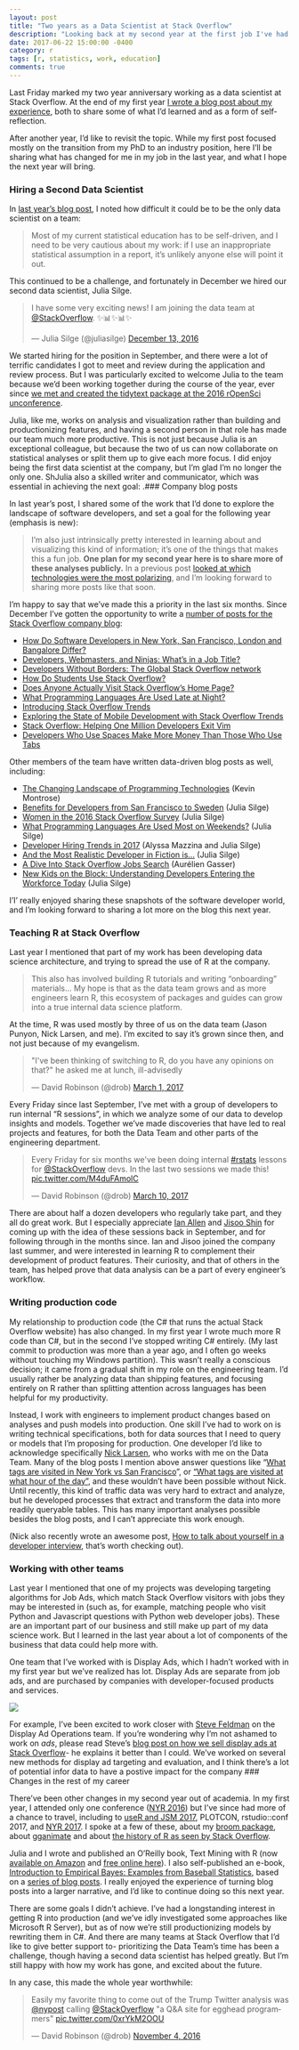 ```yaml
---
layout: post
title: "Two years as a Data Scientist at Stack Overflow"
description: "Looking back at my second year at the first job I've had outside academia."
date: 2017-06-22 15:00:00 -0400
category: r
tags: [r, statistics, work, education]
comments: true
---
```


Last Friday marked my two year anniversary working as a data scientist at Stack Overflow. At the end of my first year [I wrote a blog post about my experience](http://varianceexplained.org/r/year_data_scientist/), both to share some of what I'd learned and as a form of self-reflection. 

After another year, I'd like to revisit the topic. While my first post focused mostly on the transition from my PhD to an industry position, here I'll be sharing what has changed for me in my job in the last year, and what I hope the next year will bring.

### Hiring a Second Data Scientist

In [last year's blog post](http://varianceexplained.org/r/year_data_scientist/), I noted how difficult it could be to be the only data scientist on a team:

> Most of my current statistical education has to be self-driven, and I need to be very cautious about my work: if I use an inappropriate statistical assumption in a report, it’s unlikely anyone else will point it out.

This continued to be a challenge, and fortunately in December we hired our second data scientist, Julia Silge.

<blockquote class="twitter-tweet" data-lang="en"><p lang="en" dir="ltr">I have some very exciting news! I am joining the data team at <a href="https://twitter.com/StackOverflow">@StackOverflow</a>. ✨📊✨📊✨</p>&mdash; Julia Silge (@juliasilge) <a href="https://twitter.com/juliasilge/status/808671275597971456">December 13, 2016</a></blockquote>
<script async src="//https:platform.twitter.com/widgets.js" charset="utf-8"></script>

We started hiring for the position in September, and there were a lot of terrific candidates I got to meet and review during the application and review process. But I was particularly excited to welcome Julia to the team because we'd been working together during the course of the year, ever since [we met and created the tidytext package at the 2016 rOpenSci unconference](https://juliasilge.com/blog/i-went-to-ropensci/).

Julia, like me, works on analysis and visualization rather than building and productionizing features, and having a second person in that role has made our team much more productive. This is not just because Julia is an exceptional colleague, but because the two of us can now collaborate on statistical analyses or split them up to give each more focus. I did enjoy being the first data scientist at the company, but I'm glad I'm no longer the only one. ShJulia also a skilled writer and communicator, which was essential in achieving the next goal:
.### Company blog posts

In last year's post, I shared some of the work that I'd done to explore the landscape of software developers, and set a goal for the following year (emphasis is new):

> I’m also just intrinsically pretty interested in learning about and visualizing this kind of information; it’s one of the things that makes this a fun job. **One plan for my second year here is to share more of these analyses publicly.** In a previous post [looked at which technologies were the most polarizing](http://varianceexplained.org/r/polarizing-technologies/), and I’m looking forward to sharing more posts like that soon.

I'm happy to say that we've made this a priority in the last six months. Since December I've gotten the opportunity to write a [number of posts for the Stack Overflow company blog](https://stackoverflow.blog/authors/drobinson/):

* [How Do Software Developers in New York, San Francisco, London and Bangalore Differ?](https://stackoverflow.blog/2016/11/30/how-do-developers-in-new-york-san-francisco-london-and-bangalore-differ/)
* [Developers, Webmasters, and Ninjas: What’s in a Job Title?](https://stackoverflow.blog/2016/12/20/developers-webmasters-and-ninjas-whats-in-a-job-title/)
* [Developers Without Borders: The Global Stack Overflow network](https://stackoverflow.blog/2017/01/30/developers-without-borders-the-global-stack-overflow-network/)
* [How Do Students Use Stack Overflow?](https://stackoverflow.blog/2017/02/15/how-do-students-use-stack-overflow/)
* [Does Anyone Actually Visit Stack Overflow’s Home Page?](https://stackoverflow.blog/2017/03/09/anyone-actually-visit-stack-overflows-home-page/)
* [What Programming Languages Are Used Late at Night?](https://stackoverflow.blog/2017/04/19/programming-languages-used-late-night/)
* [Introducing Stack Overflow Trends](https://stackoverflow.blog/2017/05/09/introducing-stack-overflow-trends/)
* [Exploring the State of Mobile Development with Stack Overflow Trends](https://stackoverflow.blog/2017/05/16/exploring-state-mobile-development-stack-overflow-trends/)
* [Stack Overflow: Helping One Million Developers Exit Vim](https://stackoverflow.blog/2017/05/23/stack-overflow-helping-one-million-developers-exit-vim/)
* [Developers Who Use Spaces Make More Money Than Those Who Use Tabs](https://stackoverflow.blog/2017/06/15/developers-use-spaces-make-money-use-tabs/)

Other members of the team have written data-driven blog posts as well, including:

* [The Changing Landscape of Programming Technologies](https://www.stackoverflowbusiness.com/blog/the-changing-landscape-of-programming-technologies) (Kevin Montrose)
* [Benefits for Developers from San Francisco to Sweden](https://stackoverflow.blog/2017/01/16/benefits-for-developers-from-san-francisco-to-sweden/) (Julia Silge)
* [Women in the 2016 Stack Overflow Survey](https://stackoverflow.blog/2017/01/19/women-in-the-2016-stack-over-survey/) (Julia Silge)
* [What Programming Languages Are Used Most on Weekends?](https://stackoverflow.blog/2017/02/07/what-programming-languages-weekends/) (Julia Silge)
* [Developer Hiring Trends in 2017](https://stackoverflow.blog/2017/03/09/developer-hiring-trends-2017/) (Alyssa Mazzina and Julia Silge)
* [And the Most Realistic Developer in Fiction is...](https://stackoverflow.blog/2017/03/28/realistic-developer-fiction/) (Julia Silge)
* [A Dive Into Stack Overflow Jobs Search](https://medium.com/@aurelien.gasser/a-dive-into-stack-overflow-jobs-search-62bc6e628f83) (Aurélien Gasser)
* [New Kids on the Block: Understanding Developers Entering the Workforce Today](https://stackoverflow.blog/2017/06/12/new-kids-block-understanding-developers-entering-workforce-today/) (Julia Silge)

I'I' really enjoyed sharing these snapshots of the software developer world, and I'm looking forward to sharing a lot more on the blog this next year.

### Teaching R at Stack Overflow

Last year I mentioned that part of my work has been developing data science architecture, and trying to spread the use of R at the company.

> This also has involved building R tutorials and writing “onboarding” materials... My hope is that as the data team grows and as more engineers learn R, this ecosystem of packages and guides can grow into a true internal data science platform.

At the time, R was used mostly by three of us on the data team (Jason Punyon, Nick Larsen, and me). I'm excited to say it's grown since then, and not just because of my evangelism.

<blockquote class="twitter-tweet" data-lang="en"><p lang="en" dir="ltr">&quot;I&#39;ve been thinking of switching to R, do you have any opinions on that?&quot; he asked me at lunch, ill-advisedly</p>&mdash; David Robinson (@drob) <a href="https://twitter.com/drob/status/836999545838059520">March 1, 2017</a></blockquote>
<script async src="//platform.twitter.com/widgets.js" charset="utf-8"></script>

Every Friday since last September, I've met with a group of developers to run internal "R sessions", in which we analyze some of our data to develop insights and models. Together we've made discoveries that have led to real projects and features, for both the Data Team and other parts of the engineering department.

<blockquote class="twitter-tweet" data-lang="en"><p lang="en" dir="ltr">Every Friday for six months we&#39;ve been doing internal <a href="https://twitter.com/hashtag/rstats?src=hash">#rstats</a> lessons for <a href="https://twitter.com/StackOverflow">@StackOverflow</a> devs. In the last two sessions we made this! <a href="https://t.co/M4duFAmolC">pic.twitter.com/M4duFAmolC</a></p>&mdash; David Robinson (@drob) <a href="https://twitter.com/drob/status/840336041227759621">March 10, 2017</a></blockquote>
<script async src="//platform.twitter.com/widgets.js" charset="utf-8"></script>

There are about half a dozen developers who regularly take part, and they all do great work. But I especially appreciate [Ian Allen](https://www.linkedin.com/in/ianallen2) and [Jisoo Shin](https://www.linkedin.com/in/jshin91) for coming up with the idea of these sessions back in September, and for following through in the months since. Ian and Jisoo joined the company last summer, and were interested in learning R to complement their development of product features. Their curiosity, and that of others in the team, has helped prove that data analysis can be a part of every engineer's workflow.

### Writing production code

My relationship to production code (the C# that runs the actual Stack Overflow website) has also changed. In my first year I wrote much more R code than C#, but in the second I've stopped writing C# entirely. (My last commit to production was more than a year ago, and I often go weeks without touching my Windows partition). This wasn't really a conscious decision; it came from a gradual shift in my role on the engineering team. I'd usually rather be analyzing data than shipping features, and focusing entirely on R rather than splitting attention across languages has been helpful for my productivity.

Instead, I work with engineers to implement product changes based on analyses and push models into production. One skill I've had to work on is writing technical specifications, both for data sources that I need to query or models that I'm proposing for production. One developer I'd like to acknowledge specifically [Nick Larsen](https://twitter.com/fody), who works with me on the Data Team. Many of the blog posts I mention above answer questions like "[What tags are visited in New York vs San Francisco](https://stackoverflow.blog/2016/11/30/how-do-developers-in-new-york-san-francisco-london-and-bangalore-differ/)", or ["What tags are visited at what hour of the day"](https://stackoverflow.blog/2017/04/19/programming-languages-used-late-night/), and these wouldn't have been possible without Nick. Until recently, this kind of traffic data was very hard to extract and analyze, but he developed processes that extract and transform the data into more readily queryable tables. This has many important analyses possible besides the blog posts, and I can't appreciate this work enough.

(Nick also recently wrote an awesome post, [How to talk about yourself in a developer interview](https://stackoverflow.blog/2017/04/27/how-to-talk-about-yourself-in-an-interview/?utm_content=buffer74fe2&utm_medium=social&utm_source=twitter.com&utm_campaign=buffer), that's worth checking out).

### Working with other teams

Last year I mentioned that one of my projects was developing targeting algorithms for Job Ads, which match Stack Overflow visitors with jobs they may be interested in (such as, for example, matching people who visit Python and Javascript questions with Python web developer jobs). These are an important part of our business and still make up part of my data science work. But I learned in the last year about a lot of components of the business that data could help more with.

One team that I've worked with is Display Ads, which I hadn't worked with in my first year but we've realized has lot. Display Ads are separate from job ads, and are purchased by companies with developer-focused products and services.

![](https://www.dropbox.com/s/tifcvrbe5jqroc0/adtypes.png?dl=1)

For example, I've been excited to work closer with [Steve Feldman](https://twitter.com/stevvve) on the Display Ad Operations team. If you're wondering why I'm not ashamed to work on *ads*, please read Steve's [blog post on how we sell display ads at Stack Overflow](https://stackoverflow.blog/2016/10/26/why-stack-overflow-doesnt-care-about-ad-blockers/)- he explains it better than I could. We've worked on several new methods for display ad targeting and evaluation, and I think there's a lot of potential infor data to have a postive impact for the company
### Changes in the rest of my career

There've been other changes in my second year out of academia. In my first year, I attended only one conference ([NYR 2016](http://www.rstats.nyc/2016)) but I've since had more of a chance to travel, including to [useR and JSM 2017](http://varianceexplained.org/r/user-jsm-conferences/), PLOTCON, rstudio::conf 2017, and [NYR 2017](http://varianceexplained.org/r/nyr-conference/). I spoke at a few of these, about my [broom package](https://www.youtube.com/watch?v=eM3Ha0kTAz4), about [gganimate](https://www.youtube.com/watch?v=9Y7Y1s4-VdA) and about [the history of R as seen by Stack Overflow](https://www.youtube.com/watch?v=WEwFckGPRzU).

Julia and I wrote and published an O'Reilly book, Text Mining with R (now [available on Amazon](https://www.amazon.com/Text-Mining-R-Tidy-Approach/dp/1491981652) and [free online here](http://tidytextmining.com/)). I also self-published an e-book, [Introduction to Empirical Bayes: Examples from Baseball Statistics](http://varianceexplained.org/r/empirical-bayes-book/), based on a [series of blog posts](http://varianceexplained.org/r/simulation-bayes-baseball/). I really enjoyed the experience of turning blog posts into a larger narrative, and I'd like to continue doing so this next year.

There are some goals I didn't achieve. I've had a longstanding interest in getting R into production (and we've idly investigated some approaches like Microsoft R Server), but as of now we're still productionizing models by rewriting them in C#. And there are many teams at Stack Overflow that I'd like to give better support to- prioritizing the Data Team's time has been a challenge, though having a second data scientist has helped greatly. But I'm still happy with how my work has gone, and excited about the future.

In any case, this made the whole year worthwhile:

<blockquote class="twitter-tweet" data-lang="en"><p lang="en" dir="ltr">Easily my favorite thing to come out of the Trump Twitter analysis was <a href="https://twitter.com/nypost">@nypost</a> calling <a href="https://twitter.com/StackOverflow">@StackOverflow</a> &quot;a Q&amp;A site for egghead programmers&quot; <a href="https://t.co/0xrYkM2OOU">pic.twitter.com/0xrYkM2OOU</a></p>&mdash; David Robinson (@drob) <a href="https://twitter.com/drob/status/794592545821130752">November 4, 2016</a></blockquote>
<script async src="//platform.twitter.com/widgets.js" charset="utf-8"></script>